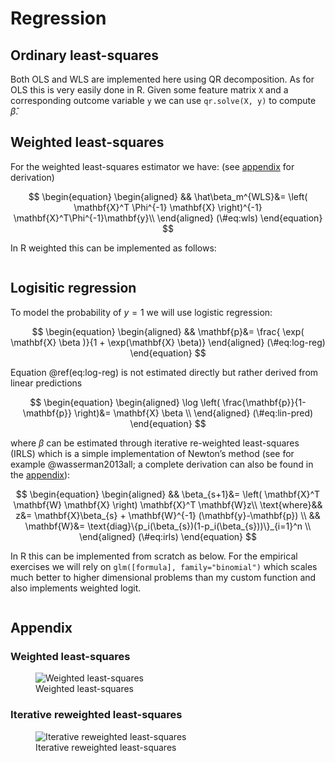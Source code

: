 # Regression {#regr}

## Ordinary least-squares {#regr-ols}

Both OLS and WLS are implemented here using QR decomposition. As for OLS this is very easily done in R. Given some feature matrix `X` and a corresponding outcome variable `y` we can use `qr.solve(X, y)` to compute $\hat\beta$. 

## Weighted least-squares {#regr-wls}

For the weighted least-squares estimator we have: (see [appendix](#app-wls) for derivation)

$$
\begin{equation} 
\begin{aligned}
&& \hat\beta_m^{WLS}&= \left( \mathbf{X}^T \Phi^{-1} \mathbf{X} \right)^{-1} \mathbf{X}^T\Phi^{-1}\mathbf{y}\\
\end{aligned}
(\#eq:wls)
\end{equation}
$$

In R weighted this can be implemented as follows:

```r
```

## Logisitic regression {#class-logit}

To model the probability of $y=1$ we will use logistic regression:

$$
\begin{equation} 
\begin{aligned}
&& \mathbf{p}&= \frac{ \exp( \mathbf{X} \beta )}{1 + \exp(\mathbf{X} \beta)}
\end{aligned}
(\#eq:log-reg)
\end{equation}
$$

Equation \@ref(eq:log-reg) is not estimated directly but rather derived from linear predictions

$$
\begin{equation} 
\begin{aligned}
\log \left( \frac{\mathbf{p}}{1-\mathbf{p}} \right)&= \mathbf{X} \beta \\
\end{aligned}
(\#eq:lin-pred)
\end{equation}
$$

where $\beta$ can be estimated through iterative re-weighted least-squares (IRLS) which is a simple implementation of Newton's method (see for example @wasserman2013all; a complete derivation can also be found in the [appendix](#irls)):

$$
\begin{equation} 
\begin{aligned}
&& \beta_{s+1}&= \left( \mathbf{X}^T \mathbf{W} \mathbf{X} \right) \mathbf{X}^T \mathbf{W}z\\
\text{where}&& z&= \mathbf{X}\beta_{s} + \mathbf{W}^{-1} (\mathbf{y}-\mathbf{p}) \\
&& \mathbf{W}&= \text{diag}\{p_i(\beta_{s})(1-p_i(\beta_{s}))\}_{i=1}^n \\ 
\end{aligned}
(\#eq:irls)
\end{equation}
$$

In R this can be implemented from scratch as below. For the empirical exercises we will rely on `glm([formula], family="binomial")` which scales much better to higher dimensional problems than my custom function and also implements weighted logit.

```r
```


## Appendix

### Weighted least-squares {#app-wls}

![Weighted least-squares](www/wls.png)

### Iterative reweighted least-squares {#irls}

![Iterative reweighted least-squares](www/irls.png)
